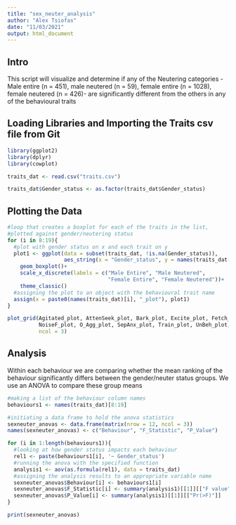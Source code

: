 ```yaml
---
title: "sex_neuter_analysis"
author: "Alex Tsiofas"
date: "11/03/2021"
output: html_document
---
```

## Intro
This script will visualize and determine if any of the
Neutering categories - Male entire (n = 451), male neutered
(n = 59), female entire (n = 1028), female neutered (n = 426)- 
are significantly different from the others in any of the 
behavioural traits

## Loading Libraries and Importing the Traits csv file from Git
```r
library(ggplot2)
library(dplyr)
library(cowplot)

traits_dat <- read.csv("traits.csv")

traits_dat$Gender_status <- as.factor(traits_dat$Gender_status)
```

## Plotting the Data
```r
#loop that creates a boxplot for each of the traits in the list, 
#plotted against gender/neutering status
for (i in 8:19){
  #plot with gender status on x and each trait on y
  plot1 <- ggplot(data = subset(traits_dat, !is.na(Gender_status)), 
                  aes_string(x = "Gender_status", y = names(traits_dat[i])))+
    geom_boxplot()+
    scale_x_discrete(labels = c("Male Entire", "Male Neutered", 
                                "Female Entire", "Female Neutered"))+
    theme_classic()
  #assigning the plot to an object with the behavioural trait name
  assign(x = paste0(names(traits_dat)[i], "_plot"), plot1)
}

plot_grid(Agitated_plot, AttenSeek_plot, Bark_plot, Excite_plot, Fetch_plot, HO_Fear_plot, NO_Agg_plot,
          NoiseF_plot, O_Agg_plot, SepAnx_plot, Train_plot, UnBeh_plot,
          ncol = 3)
```

## Analysis
Within each behaviour we are comparing whether the mean ranking of the behaviour significantly differs between  the gender/neuter status groups. We use an ANOVA to compare these group means
```r
#making a list of the behaviour column names
behaviours1 <- names(traits_dat)[8:19]

#initiating a data frame to hold the anova statistics
sexneuter_anovas <- data.frame(matrix(nrow = 12, ncol = 3))
names(sexneuter_anovas) <- c("Behaviour", "F_Statistic", "P_Value")

for (i in 1:length(behaviours1)){
  #looking at how gender status impacts each behaviour
  rel1 <- paste(behaviours1[i], '~ Gender_status')
  #running the anova with the specified function
  analysis1 <- aov(as.formula(rel1), data = traits_dat)
  #assigning the analysis results to an appropriate variable name
  sexneuter_anovas$Behaviour[i] <- behaviours1[i]
  sexneuter_anovas$F_Statistic[i] <- summary(analysis1)[[1]][["F value"]]
  sexneuter_anovas$P_Value[i] <- summary(analysis1)[[1]][["Pr(>F)"]]
}

print(sexneuter_anovas)
```

